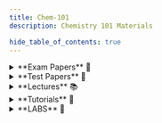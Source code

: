 ```yaml
---
title: Chem-101
description: Chemistry 101 Materials

hide_table_of_contents: true
---
```




<details>
<summary>**Exam Papers** 📄</summary>

### Main Exams
- <AuthenticatedLink href="https://drive.google.com/file/d/11wdd8AnoMsBPsceOEDJvEgjBJNDrITiB/view?usp=drive_link" Icon={FaFileAlt} title="Exam" year="2014"/>
- <AuthenticatedLink href="https://drive.google.com/file/d/1hEnn_cDf2sVqAtJ8sCGzZ7EokJ5ydQ8W/view?usp=drive_link" Icon={FaFileAlt} title="Exam" year="2015"/>
- <AuthenticatedLink href="https://drive.google.com/file/d/1Y-6DDkMjywtc7tN3PA43ZQKUtW-vpRet/view?usp=drive_link" Icon={FaFileAlt} title="Exam" year="2016"/>
- <AuthenticatedLink href="https://drive.google.com/file/d/1XRsowTaxQeGD1-_38eHbHEm8Vw3KAqXf/view?usp=drive_link" Icon={FaFileAlt} title="Exam" year="2017"/>
- <AuthenticatedLink href="https://drive.google.com/file/d/1_jR3cglLUYOawy1qJDUo9n-efl82JRU1/view?usp=drive_link" Icon={FaFileAlt} title="Exam" year="2019"/>
- <AuthenticatedLink href="https://drive.google.com/file/d/1xxuLxce9S3SbSo6G4LGEVlIustVqAhR2/view?usp=drive_link" Icon={FaFileAlt} title="Exam" year="2021"/>
- <AuthenticatedLink href="https://drive.google.com/file/d/1vrstPiwmS0CrhvClewi-JP6ONA6jLuBa/view?usp=drive_link" Icon={FaFileAlt} title="Exam" year="2022"/>
- <AuthenticatedLink href="https://drive.google.com/file/d/17PhCc46tv07fVf3BDDzGN6C3fbw5Ta3i/view?usp=drive_link" Icon={FaFileAlt} title="Supplemntary Exam" year="2023"/>
- <AuthenticatedLink href="https://drive.google.com/file/d/1pb03tFHCdd783VdKmHCKmRwBV8Zsakrl/view?usp=drive_link" Icon={FaFileAlt} title="Exam" year="2023"/>
- <AuthenticatedLink href="https://drive.google.com/file/d/1Mf8VMZRbJesp22yzZxa5Gt-GOp9Boi2W/view?usp=drive_link" Icon={FaClipboardCheck} title="Exam Marking KEY" year="2023"/>
- <AuthenticatedLink href="https://drive.google.com/file/d/1KbtBhyE6XTyvHECjGp1ua7e4uDXQjG8_/view?usp=drive_link" Icon={FaClipboardCheck} title="2015 Exam with Solutions" year="2015"/>
- <AuthenticatedLink href="https://drive.google.com/file/d/1W2b_DLVJAxeP5004TabtsCbAUJrtnPtt/view?usp=drive_link" Icon={FaClipboardCheck} title="2015 Supplementary Exam with Solutions" year="2015"/>

### Supplementary Exams
- <AuthenticatedLink href="https://drive.google.com/file/d/1gOCyj8ayphtiyrKtzeTnHvswyOVvUHa-/view?usp=drive_link" Icon={FaFileAlt} title="2016 Supplementary Exam" year="2016"/>
- <AuthenticatedLink href="https://drive.google.com/file/d/16VDWGgt2PzAEco8Mi1h8jNK7_wZqIBxG/view?usp=drive_link" Icon={FaFileAlt} title="2019 Supplementary Exam" year="2019"/>

</details>

<details>
<summary>**Test Papers** 📝</summary>

### Test Papers
- <AuthenticatedLink href="https://drive.google.com/file/d/1e9L9iTJxSEKgtrytoX4gypHUpoVHd2au/view?usp=sharing" Icon={FaPencilAlt} title="2020-2021 Test 1 Attempted" year="2021"/>
- <AuthenticatedLink href="https://drive.google.com/file/d/1O1hU-9BrhEvJ0y3RuK8Od-ht_tozfX9d/view?usp=drive_link" Icon={FaPencilAlt} title="2021-2022 Test 1 Paper" year="2022"/>
- <AuthenticatedLink href="https://drive.google.com/file/d/1O1hU-9BrhEvJ0y3RuK8Od-ht_tozfX9d/view?usp=drive_link" Icon={FaPencilAlt} title="2021-2022 Test 2 Paper" year="2022"/>

### Test Papers with Answer Keys
- <AuthenticatedLink href="https://drive.google.com/file/d/1PHdWupw7YXuydMSabBejbHN7nh0KfDF2/view?usp=sharing" Icon={FaClipboardCheck} title="2015 Test 2 Marking Key" year="2015"/>
- <AuthenticatedLink href="https://drive.google.com/file/d/1G6wVO5KXUkyFbueSAYbImSbm1RL3yeKC/view?usp=drive_link" Icon={FaClipboardCheck} title="2016-2017 Test 2 with Solutions" year="2017"/>
- <AuthenticatedLink href="https://drive.google.com/file/d/15mRG0M7KHgvhL3FZt1RJhTpJAjDQPzUP/view?usp=drive_link" Icon={FaClipboardCheck} title="2017-2018 Test 2 with Solutions" year="2018"/>
- <AuthenticatedLink href="https://drive.google.com/file/d/1IB2GFHsTvHtzQJU398yW-dWqB-k2L5Rp/view?usp=drive_link" Icon={FaClipboardCheck} title="2019 Test 1 with Solutions" year="2019"/>
- <AuthenticatedLink href="https://drive.google.com/file/d/1Dlr69rxXCOdxTWtrzLAOQhHDAuCzUJOP/view?usp=drive_link" Icon={FaClipboardCheck} title="2019 Test 2 with Solutions" year="2019"/>

</details>

<details>
<summary>**Lectures** 📚</summary>

:::warning **Material may not be uploaded for this section**
You can contribute if you have resources.
:::
</details>

<details>
<summary>**Tutorials** 📘</summary>

### Main
- <AuthenticatedLink href="https://drive.google.com/file/d/14yLKIYSyK3iC6FKL053cEkHjELPML_rs/view?usp=drive_link" Icon={FaBook} title="Tutorial 2: Heterogeneous and Ionic Equilibria 1" year="2019"/>
- <AuthenticatedLink href="https://drive.google.com/file/d/1hLA22py4CiFu5GcHjLlHp81JL4tlR61Q/view?usp=sharing" Icon={FaBook} title="Tutorial 3 from 2019-2020" year="2020"/>
- <AuthenticatedLink href="https://drive.google.com/file/d/1doqAySZMZ4ixG3-cN0rkmzdcPEnqzi32/view?usp=drive_link" Icon={FaBook} title="Tutorial 4: Colligative Properties of Solutions" year="2021"/>

### Recent Tutorial Solutions
- <AuthenticatedLink href="https://drive.google.com/file/d/1Ui0R5xjtBLu5PLUvUnR8kCZtbwii-063/view?usp=drive_link" Icon={FaClipboardCheck} title="CHEM 101 Tutorial L1" year="2022"/>
- <AuthenticatedLink href="https://drive.google.com/file/d/1V5-DOGDhWs-_5ya9dVcZJIazRb_uteWl/view?usp=drive_link" Icon={FaClipboardCheck} title="CHEM 101 Tutorial L2" year="2022"/>
- <AuthenticatedLink href="https://drive.google.com/file/d/1pvk6cLyQVkVOK8PunkTYAGGIKOdC1w3-/view?usp=drive_link" Icon={FaClipboardCheck} title="CHEM 101 Tutorial L3" year="2023"/>

### Past Solutions
- <AuthenticatedLink href="https://drive.google.com/file/d/1qn7eZe2_th0lezDLqcxkmjSlOzgc61IC/view?usp=drive_link" Icon={FaClipboardCheck} title="Tutorial 2 Solutions" year="2015"/>
- <AuthenticatedLink href="https://drive.google.com/file/d/127gfMCtxipHILATvSX0xnoZkhAJxLW1r/view?usp=drive_link" Icon={FaClipboardCheck} title="Tutorial 4 Solutions" year="2015"/>

</details>

<details>
<summary>**LABS** 📘</summary>
:::warning Forgive me for the poor quality 
that will be fixed soon 😭
:::
### Main
- <AuthenticatedLink href="https://drive.google.com/file/d/1AOlI-wH-J_p-0JW8RoR4Q2-eA6x09Awi/view?usp=drive_link" Icon={FaFlask} title="Lab 1" year="20123"/>

- <AuthenticatedLink href="https://drive.google.com/file/d/1G_FyWUhrAUuASI5c7D5n5zgc4vQmDe3j/view?usp=drive_link" Icon={FaFlask} title="Lab 7" year="2023"/>

- <AuthenticatedLink href="https://drive.google.com/file/d/16Pb7DejjLSs6mXH84ITTEk8PE4F9I1gN/view?usp=drive_link" Icon={FaFlask} title="Lab 4 v1" year="2023"/>

- <AuthenticatedLink href="https://drive.google.com/file/d/1qGnhwy544Z4_heltaiaOREm8g4f8up4K/view?usp=drive_link" Icon={FaFlask} title="Lab 4" year="2023"/>

- <AuthenticatedLink href="https://drive.google.com/file/d/1AylGwI4Bxr2XhCDK0n9Giw4bbq9MTrC3/view?usp=drive_link" Icon={FaFlask} title="Lab 5" year="2023"/>

- <AuthenticatedLink href="https://drive.google.com/file/d/1fc9jnV88YQeryE7qzWKsVvb0_N4B12Yz/view?usp=drive_link" Icon={FaFlask} title="Lab 6" year="2023"/>

- <AuthenticatedLink href="https://drive.google.com/file/d/1LO_I0smp9kk0VQLCTKJ2YcmS4HowZPDF/view?usp=drive_link" Icon={FaFlask} title="Lab 6 v1" year="2023"/>

- <AuthenticatedLink href="https://drive.google.com/file/d/1D58TN-YKpPoj7efXZae_KZKsFvrnDymW/view?usp=drive_link" Icon={FaFlask} title="Lab 7" year="2023"/>

</details>
